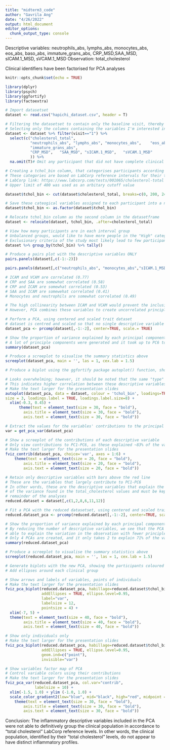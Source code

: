 ```yaml
---
title: "midterm3_code"
author: "Gavrila Ang"
date: "4/26/2022"
output: html_document
editor_options: 
  chunk_output_type: console
---
```


Descriptive variables: neutrophils_abs, lymphs_abs, monocytes_abs, eos_abs, baso_abs, immature_grans_abs, CRP_MSD,SAA_MSD, sICAM.1_MSD, sVCAM.1_MSD
Observation: total_cholesterol

Clinical identifiers have been factorised for PCA analyses
```r
knitr::opts_chunk$set(echo = TRUE)

library(dplyr)
library(psych)
library(ggfortify)
library(factoextra)
```

```r
# Import datasetset
dataset <- read.csv("hapichi_dataset.csv", header = T) 

# Filtering the datasetset to contain only the baseline visit, thereby removing intervention effects
# Selecting only the columns containing the variables I'm interested in, for easier PCA analyses
dataset <- dataset %>% filter(visit=="1") %>%  
  select(c("cholesterol_total",	
           "neutrophils_abs", "lymphs_abs",	"monocytes_abs",	"eos_abs",	"baso_abs",
           "immature_grans_abs",
           "CRP_MSD",	"SAA_MSD", "sICAM.1_MSD",	"sVCAM.1_MSD"
           )) %>%
  na.omit(T)# Omit any participant that did not have complete clinical records

# Creating a tchol_bin column, that categorises participants according to their total cholesterol levels
# These categories are based on LabCorp reference intervals for their total cholesterol assays
# LabCorp link: https://www.labcorp.com/tests/001065/cholesterol-total
# Upper limit of 400 was used as an arbitary cutoff value 

dataset$tchol_bin <- cut(dataset$cholesterol_total, breaks=c(0, 200, 240, 400), labels = c("Acceptable", "Borderline", "High"), right = FALSE)

# Save these cateogical variables assigned to each participant into a new column
dataset$tchol_bin <- as.factor(dataset$tchol_bin)

# Relocate tchol_bin column as the second column in the datasetframe
dataset <- relocate(dataset, tchol_bin, .after=cholesterol_total)

# View how many participants are in each interval group
# Unbalanced groups, would like to have more people in the "High" category
# Exclusionary criteria of the study most likely lead to few participants with "High" total cholesterol levels
dataset %>% group_by(tchol_bin) %>% tally()
```

```r
# Produce a pairs plot with the descriptive variables ONLY
pairs.panels(dataset[,c(-1:-2)])

pairs.panels(dataset[,c("neutrophils_abs", "monocytes_abs","sICAM.1_MSD", "sVCAM.1_MSD", "CRP_MSD", "SAA_MSD")])

# ICAM and VCAM are correlated (0.77)
# CRP and SAA are somewhat correlated (0.58)
# CRP and ICAM are somewhat correlated (0.53)
# SAA and ICAM are somewehat correlated (0.41)
# Monocytes and neutrophils are somewhat correlated (0.49)

# The high collinearity between ICAM and VCAM would prevent the inclusion of both variables in a linear model
# However, PCA combines these variables to create uncorrelated principle components and removes multi-collinearity for potential downstream analyses
```


```r
# Perform a PCA, using centered and scaled trait dataset
# dataset is centred and scaled so that no single descriptive variable will dominate the PCA procedure
dataset_pca <- prcomp(dataset[,-1:-2], center=TRUE, scale.= TRUE)

# Show the proportion of variance explained by each principal component
# A lot of principle components were generated and it took up to PC6 to explain 82% of the variation within the dataset!
summary(dataset_pca)

# Produce a screeplot to visualise the summary statistics above
screeplot(dataset_pca, main = '', las = 1, cex.lab = 1.5)
```


```r
# Produce a biplot using the ggfortify package autoplot() function, showing the participants coloured by total cholesterol category, and arrows showing the descriptive variables included in the PCA.

# Looks overwhelming; however, it should be noted that the same "type" of measurements have arrows with smaller angles.
# This indicates higher correlation between these descriptive variables and is in corroboration of the pairs plot results
# Make the text larger for the presentation slides
autoplot(dataset_pca, data = dataset, colour = 'tchol_bin', loadings=TRUE,
size = 3, loadings.label = TRUE, loadings.label.size=8) +
  xlim(-0.3, 0.45) + 
      theme(text = element_text(size = 30, face = "bold"),
        axis.title = element_text(size = 30, face = "bold"),
        axis.text = element_text(size = 30, face = "bold"))
```

```r
# Extract the values for the variables' contributions to the principal components.
var = get_pca_var(dataset_pca)

# Show a screeplot of the contributions of each descriptive variable
# Only view contributions to PC1-PC6, as these explained ~83% of the variation in the datasetset.
# Make the text larger for the presentation slides
fviz_contrib(dataset_pca, choice='var', axes = 1:6) +
    theme(text = element_text(size = 20, face = "bold"),
        axis.title = element_text(size = 20, face = "bold"),
        axis.text = element_text(size = 20, face = "bold"))

# Retain only descriptive variables with bars above the red line
# These are the variables that largely contribute to PC1-PC6
# In other words, these are the descriptive variables that explain the majority 
# of the variance found in the total_cholesterol values and must be kept for the
# remainder of the analyses
reduced.dataset = dataset[,c(1,2,8,6,11,12)]
```

```r
# Fit a PCA with the reduced datasetset, using centered and scaled trait dataset
reduced.dataset_pca <- prcomp(reduced.dataset[,-1:-2], center=TRUE, scale.= TRUE)

# Show the proportion of variance explained by each principal component
# By reducing the number of descriptive variables, we see that the PCA is better
# able to explain the variation in the observation with fewer principle components
# Only 4 PCAs are created, and it only takes 2 to explain 71% of the variation, yay!
summary(reduced.dataset_pca)

# Produce a screeplot to visualise the summary statistics above
screeplot(reduced.dataset_pca, main = '', las = 1, cex.lab = 1.5)
```

```r
# Generate biplots with the new PCA, showing the participants coloured by total cholesterol category, and arrows showing the descriptive variables included in the PCA.
# Add ellipses around each clinical group

# Show arrows and labels of variables, points of individuals
# Make the text larger for the presentation slides
fviz_pca_biplot(reduced.dataset_pca, habillage=reduced.dataset$tchol_bin,
                addEllipses = TRUE, ellipse.level=0.95,
                label="var",
                labelsize = 12,
                pointsize = 4) +
  xlim(-7, 5) + 
  theme(text = element_text(size = 40, face = "bold"),
        axis.title = element_text(size = 40, face = "bold"),
        axis.text = element_text(size = 40, face = "bold"))

# Show only individuals only
# Make the text larger for the presentation slides
fviz_pca_biplot(reduced.dataset_pca, habillage=reduced.dataset$tchol_bin,
                addEllipses = TRUE, ellipse.level=0.95,
                geom.ind=c("point"),
                invisible="var")

# Show variables factor map of PCA
# Control variable colors using their contributions
# Make the text larger for the presentation slides
fviz_pca_var(reduced.dataset_pca, col.var="contrib",
             labelsize = 10) + 
  xlim(-1.5, 1.0) + ylim (-1.0, 1.0) + 
  scale_color_gradient2(low="blue", mid="black", high="red", midpoint = 25) + theme_bw() +
    theme(text = element_text(size = 30, face = "bold"),
        axis.title = element_text(size = 30, face = "bold"),
        axis.text = element_text(size = 30, face = "bold"))
```

Conclusion:
The inflammatory descriptive variables included in the PCA were not able to definitively group the clinical population in accordance to "total cholesterol" LabCorp reference levels. In other words, the clinical population, identified by their "total cholesterol" levels, do not appear to have distinct inflammatory profiles.
